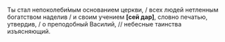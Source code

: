 Ты стал непоколеби́мым основанием церкви, / всех людей нетленным богатством наделив / и своим учением **[**сей дар**]**, словно печатью, утвердив, / о преподобный Василий, // небесные таинства изъясняющий.
